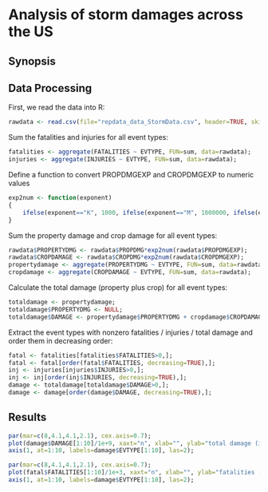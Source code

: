 Analysis of storm damages across the US
========================================================


## Synopsis


## Data Processing

First, we read the data into R:

```r
rawdata <- read.csv(file="repdata_data_StormData.csv", header=TRUE, skip=0);
```

Sum the fatalities and injuries for all event types:

```r
fatalities <- aggregate(FATALITIES ~ EVTYPE, FUN=sum, data=rawdata);
injuries <- aggregate(INJURIES ~ EVTYPE, FUN=sum, data=rawdata);
```

Define a function to convert PROPDMGEXP and CROPDMGEXP to numeric values

```r
exp2num <- function(exponent)
{
    ifelse(exponent=="K", 1000, ifelse(exponent=="M", 1000000, ifelse(exponent=="B", 1000000000, 1)));
}
```

Sum the property damage and crop damage for all event types:

```r
rawdata$PROPERTYDMG <- rawdata$PROPDMG*exp2num(rawdata$PROPDMGEXP);
rawdata$CROPDAMAGE <- rawdata$CROPDMG*exp2num(rawdata$CROPDMGEXP);
propertydamage <- aggregate(PROPERTYDMG ~ EVTYPE, FUN=sum, data=rawdata);
cropdamage <- aggregate(CROPDAMAGE ~ EVTYPE, FUN=sum, data=rawdata);
```

Calculate the total damage (property plus crop) for all event types:

```r
totaldamage <- propertydamage;
totaldamage$PROPERTYDMG <- NULL;
totaldamage$DAMAGE <- propertydamage$PROPERTYDMG + cropdamage$CROPDAMAGE;
```

Extract the event types with nonzero fatalities / injuries / total damage and order them in decreasing order:

```r
fatal <- fatalities[fatalities$FATALITIES>0,];
fatal <- fatal[order(fatal$FATALITIES, decreasing=TRUE),];
inj <- injuries[injuries$INJURIES>0,];
inj <- inj[order(inj$INJURIES, decreasing=TRUE),];
damage <- totaldamage[totaldamage$DAMAGE>0,];
damage <- damage[order(damage$DAMAGE, decreasing=TRUE),];
```


## Results

```r
par(mar=c(8,4.1,4.1,2.1), cex.axis=0.7);
plot(damage$DAMAGE[1:10]/1e+9, xaxt="n", xlab="", ylab="total damage (in billion USD)", pch=16, main="total damage per event type");
axis(1, at=1:10, labels=damage$EVTYPE[1:10], las=2);

```



```r
par(mar=c(8,4.1,4.1,2.1), cex.axis=0.7);
plot(fatal$FATALITIES[1:10]/1e+3, xaxt="n", xlab="", ylab="fatalities (in thousands)", pch=16, main="total fatalities per event type");
axis(1, at=1:10, labels=damage$EVTYPE[1:10], las=2);

```




```r

```


```r

```


